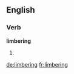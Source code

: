 ==English==

===Verb===
'''limbering'''

# {{present participle of|[[limber]]}}

[[de:limbering]]
[[fr:limbering]]